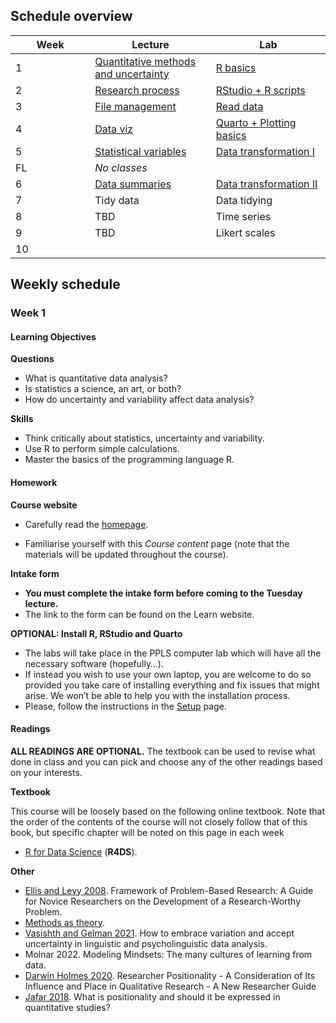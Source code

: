## Schedule overview

| Week | Lecture                                                        | Lab                                                    |
|------------------|----------------------------|--------------------------|
| 1    | [Quantitative methods and uncertainty](slides/lecture-w01.qmd) | [R basics](tutorials/tutorial-w01.qmd)                 |
| 2    | [Research process](slides/lecture-w02.qmd)                     | [RStudio + R scripts](tutorials/tutorial-w02.qmd)      |
| 3    | [File management](slides/lecture-w03.qmd)                      | [Read data](tutorials/tutorial-w03.qmd)                |
| 4    | [Data viz](slides/lecture-w04.qmd)                             | [Quarto + Plotting basics](tutorials/tutorial-w04.qmd) |
| 5    | [Statistical variables](slides/lecture-w05.qmd)                | [Data transformation I](tutorials/tutorial-w05.qmd)    |
| FL   | *No classes*                                                   |                                                        |
| 6    | [Data summaries](slides/lecture-w06.qmd)                       | [Data transformation II](tutorials/tutorial-w06.qmd)   |
| 7    | Tidy data                                                      | Data tidying                                           |
| 8    | TBD                                                            | Time series                                            |
| 9    | TBD                                                            | Likert scales                                          |
| 10   |                                                                |                                                        |

## Weekly schedule

### Week 1

::: {.callout-important collapse="false"}
#### Learning Objectives

**Questions**

-   What is quantitative data analysis?
-   Is statistics a science, an art, or both?
-   How do uncertainty and variability affect data analysis?

**Skills**

-   Think critically about statistics, uncertainty and variability.
-   Use R to perform simple calculations.
-   Master the basics of the programming language R.
:::

::: {.callout-note collapse="false"}
#### Homework

**Course website**

-   Carefully read the [homepage](https://uoelel.github.io/qml/).

-   Familiarise yourself with this *Course content* page (note that the materials will be updated throughout the course).

**Intake form**

-   **You must complete the intake form before coming to the Tuesday lecture.**
-   The link to the form can be found on the Learn website.

**OPTIONAL: Install R, RStudio and Quarto**

-   The labs will take place in the PPLS computer lab which will have all the necessary software (hopefully...).
-   If instead you wish to use your own laptop, you are welcome to do so provided you take care of installing everything and fix issues that might arise. We won't be able to help you with the installation process.
-   Please, follow the instructions in the [Setup](setup.qmd) page.
:::

::: {.callout-tip collapse="false"}
#### Readings

**ALL READINGS ARE OPTIONAL.** The textbook can be used to revise what done in class and you can pick and choose any of the other readings based on your interests.

**Textbook**

This course will be loosely based on the following online textbook. Note that the order of the contents of the course will not closely follow that of this book, but specific chapter will be noted on this page in each week

-   [R for Data Science](https://r4ds.hadley.nz) (**R4DS**).

**Other**

-   [Ellis and Levy 2008](https://www.informingscience.org/Publications/438?Source=%2FJournals%2FInformingSciJ%2FArticles%3FVolume%3D11-2008). Framework of Problem-Based Research: A Guide for Novice Researchers on the Development of a Research-Worthy Problem.
-   [Methods as theory](https://stefanocoretta.github.io/post/methods-as-theory/).
-   [Vasishth and Gelman 2021](https://doi.org/10.1515/ling-2019-0051). How to embrace variation and accept uncertainty in linguistic and psycholinguistic data analysis.
-   Molnar 2022. Modeling Mindsets: The many cultures of learning from data.
-   [Darwin Holmes 2020](https://doi.org/10.34293/education.v8i4.3232). Researcher Positionality - A Consideration of Its Influence and Place in Qualitative Research - A New Researcher Guide
-   [Jafar 2018](https://doi.org/10.1136/emermed-2017-207158). What is positionality and should it be expressed in quantitative studies?
:::

